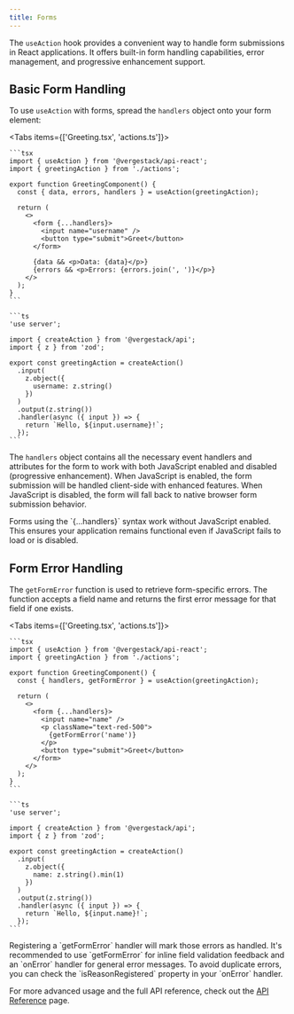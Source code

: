 ```yaml
---
title: Forms
---
```


The `useAction` hook provides a convenient way to handle form submissions in React applications. It offers built-in form handling capabilities, error management, and progressive enhancement support.

## Basic Form Handling

To use `useAction` with forms, spread the `handlers` object onto your form element:

<Tabs items={['Greeting.tsx', 'actions.ts']}>
  <Tab value="Greeting.tsx">

    ```tsx
    import { useAction } from '@vergestack/api-react';
    import { greetingAction } from './actions';

    export function GreetingComponent() {
      const { data, errors, handlers } = useAction(greetingAction);

      return (
        <>
          <form {...handlers}>
            <input name="username" />
            <button type="submit">Greet</button>
          </form>

          {data && <p>Data: {data}</p>}
          {errors && <p>Errors: {errors.join(', ')}</p>}
        </>
      );
    }
    ```

  </Tab>
  <Tab value="actions.ts">
  
    ```ts
    'use server';

    import { createAction } from '@vergestack/api';
    import { z } from 'zod';

    export const greetingAction = createAction()
      .input(
        z.object({
          username: z.string()
        })
      )
      .output(z.string())
      .handler(async ({ input }) => {
        return `Hello, ${input.username}!`;
      });
    ```

  </Tab>
</Tabs>

The `handlers` object contains all the necessary event handlers and attributes for the form to work with both JavaScript enabled and disabled (progressive enhancement). When JavaScript is enabled, the form submission will be handled client-side with enhanced features. When JavaScript is disabled, the form will fall back to native browser form submission behavior.

<Callout title="Progressive Enhancement" type="info">
  Forms using the `{...handlers}` syntax work without JavaScript enabled. This
  ensures your application remains functional even if JavaScript fails to load
  or is disabled.
</Callout>

## Form Error Handling

The `getFormError` function is used to retrieve form-specific errors. The function accepts a field name and returns the first error message for that field if one exists.

<Tabs items={['Greeting.tsx', 'actions.ts']}>
  <Tab value="Greeting.tsx">

    ```tsx
    import { useAction } from '@vergestack/api-react';
    import { greetingAction } from './actions';

    export function GreetingComponent() {
      const { handlers, getFormError } = useAction(greetingAction);

      return (
        <>
          <form {...handlers}>
            <input name="name" />
            <p className="text-red-500">
              {getFormError('name')}
            </p>
            <button type="submit">Greet</button>
          </form>
        </>
      );
    }
    ```

  </Tab>
  <Tab value="actions.ts">
  
    ```ts
    'use server';

    import { createAction } from '@vergestack/api';
    import { z } from 'zod';

    export const greetingAction = createAction()
      .input(
        z.object({
          name: z.string().min(1)
        })
      )
      .output(z.string())
      .handler(async ({ input }) => {
        return `Hello, ${input.name}!`;
      });
    ```

  </Tab>
</Tabs>

<Callout title="Note" type="warn">
  Registering a `getFormError` handler will mark those errors as handled. It's
  recommended to use `getFormError` for inline field validation feedback and an
  `onError` handler for general error messages. To avoid duplicate errors, you
  can check the `isReasonRegistered` property in your `onError` handler.
</Callout>

For more advanced usage and the full API reference, check out the [API Reference](./client-api-reference) page.
